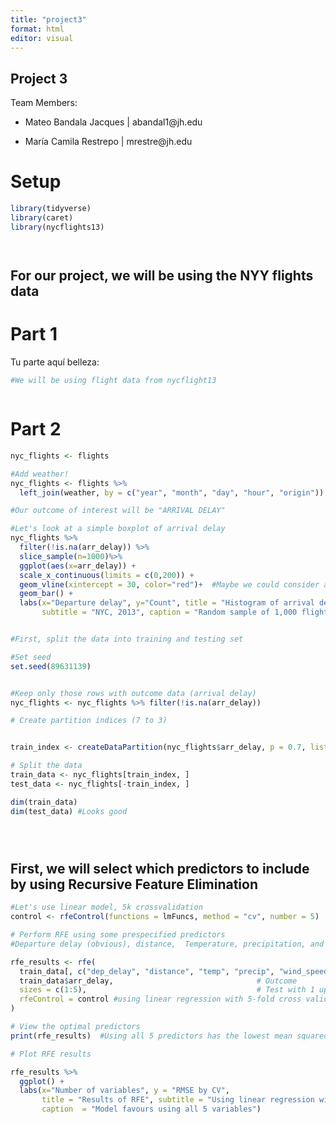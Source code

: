 ```yaml
---
title: "project3"
format: html
editor: visual
---
```


## Project 3

Team Members:

-   Mateo Bandala Jacques \| abandal1\@jh.edu

-   María Camila Restrepo \| mrestre\@jh.edu

# Setup

```r

library(tidyverse)
library(caret)
library(nycflights13)




```

::: callout-note
## For our project, we will be using the NYY flights data
:::

# Part 1

Tu parte aquí belleza:

```r

#We will be using flight data from nycflight13



```

# Part 2

```r

nyc_flights <- flights

#Add weather!
nyc_flights <- flights %>%
  left_join(weather, by = c("year", "month", "day", "hour", "origin"))

#Our outcome of interest will be "ARRIVAL DELAY"

#Let's look at a simple boxplot of arrival delay
nyc_flights %>%
  filter(!is.na(arr_delay)) %>%
  slice_sample(n=1000)%>%
  ggplot(aes(x=arr_delay)) +
  scale_x_continuous(limits = c(0,200)) +
  geom_vline(xintercept = 30, color="red")+  #Maybe we could consider a cut-ff of 30 if we decide to go binary
  geom_bar() +
  labs(x="Departure delay", y="Count", title = "Histogram of arrival delay",
       subtitle = "NYC, 2013", caption = "Random sample of 1,000 flights")


#First, split the data into training and testing set

#Set seed
set.seed(89631139) 


#Keep only those rows with outcome data (arrival delay)
nyc_flights <- nyc_flights %>% filter(!is.na(arr_delay))

# Create partition indices (7 to 3)


train_index <- createDataPartition(nyc_flights$arr_delay, p = 0.7, list = FALSE)

# Split the data
train_data <- nyc_flights[train_index, ]
test_data <- nyc_flights[-train_index, ]

dim(train_data)
dim(test_data) #Looks good 





```
::: callout-note
## First, we will select which predictors to include by using Recursive Feature Elimination
:::


```r

#Let's use linear model, 5k crossvalidation
control <- rfeControl(functions = lmFuncs, method = "cv", number = 5)

# Perform RFE using some prespecified predictors
#Departure delay (obvious), distance,  Temperature, precipitation, and  wind speed

rfe_results <- rfe(
  train_data[, c("dep_delay", "distance", "temp", "precip", "wind_speed")], # Predictors
  train_data$arr_delay,                                # Outcome
  sizes = c(1:5),                                      # Test with 1 up to 5 predictors
  rfeControl = control #using linear regression with 5-fold cross validation
)

# View the optimal predictors
print(rfe_results)  #Using all 5 predictors has the lowest mean squared errors

# Plot RFE results

rfe_results %>%
  ggplot() +
  labs(x="Number of variables", y = "RMSE by CV",
       title = "Results of RFE", subtitle = "Using linear regression with 5 fold CV",
       caption  = "Model favours using all 5 variables")




```
